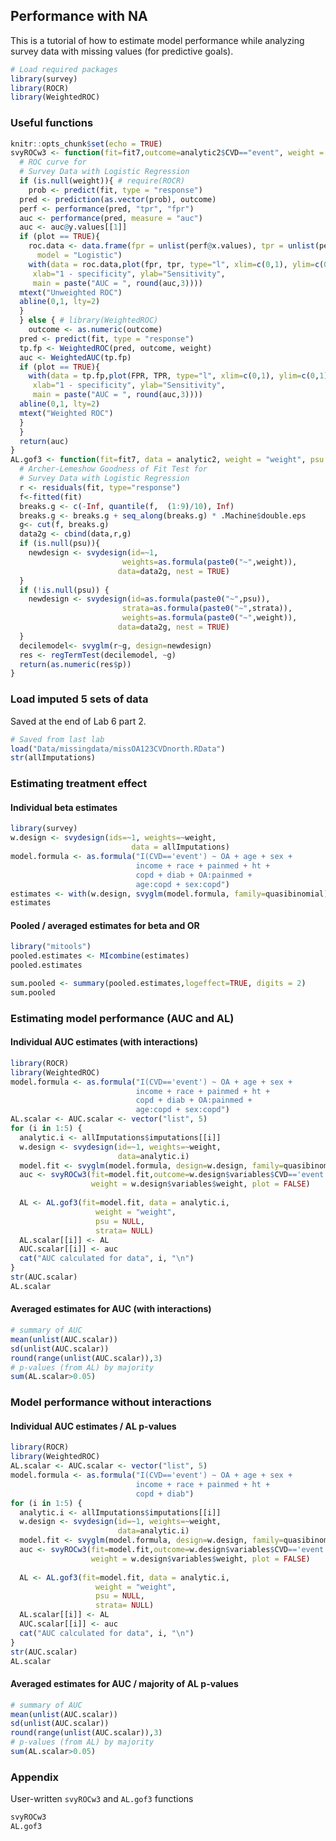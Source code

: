 ## Performance with NA {.unnumbered}

This is a tutorial of how to estimate model performance while analyzing survey data with missing values (for predictive goals).

```r
# Load required packages
library(survey)
library(ROCR)
library(WeightedROC)
```

### Useful functions 

```r
knitr::opts_chunk$set(echo = TRUE)
svyROCw3 <- function(fit=fit7,outcome=analytic2$CVD=="event", weight = NULL,plot=FALSE){
  # ROC curve for
  # Survey Data with Logistic Regression
  if (is.null(weight)){ # require(ROCR)
    prob <- predict(fit, type = "response")
  pred <- prediction(as.vector(prob), outcome)
  perf <- performance(pred, "tpr", "fpr")
  auc <- performance(pred, measure = "auc")
  auc <- auc@y.values[[1]]
  if (plot == TRUE){
    roc.data <- data.frame(fpr = unlist(perf@x.values), tpr = unlist(perf@y.values), 
      model = "Logistic")
    with(data = roc.data,plot(fpr, tpr, type="l", xlim=c(0,1), ylim=c(0,1), lwd=1,
     xlab="1 - specificity", ylab="Sensitivity",
     main = paste("AUC = ", round(auc,3))))
  mtext("Unweighted ROC")
  abline(0,1, lty=2)
  }
  } else { # library(WeightedROC)
    outcome <- as.numeric(outcome)
  pred <- predict(fit, type = "response")
  tp.fp <- WeightedROC(pred, outcome, weight)
  auc <- WeightedAUC(tp.fp)
  if (plot == TRUE){
    with(data = tp.fp,plot(FPR, TPR, type="l", xlim=c(0,1), ylim=c(0,1), lwd=1,
     xlab="1 - specificity", ylab="Sensitivity",
     main = paste("AUC = ", round(auc,3))))
  abline(0,1, lty=2)
  mtext("Weighted ROC")
  }
  }
  return(auc)
}
AL.gof3 <- function(fit=fit7, data = analytic2, weight = "weight", psu = "psu", strata= "strata"){
  # Archer-Lemeshow Goodness of Fit Test for
  # Survey Data with Logistic Regression
  r <- residuals(fit, type="response") 
  f<-fitted(fit) 
  breaks.g <- c(-Inf, quantile(f,  (1:9)/10), Inf)
  breaks.g <- breaks.g + seq_along(breaks.g) * .Machine$double.eps
  g<- cut(f, breaks.g)
  data2g <- cbind(data,r,g)
  if (is.null(psu)){
    newdesign <- svydesign(id=~1,
                         weights=as.formula(paste0("~",weight)), 
                        data=data2g, nest = TRUE)
  }
  if (!is.null(psu)) {
    newdesign <- svydesign(id=as.formula(paste0("~",psu)),
                         strata=as.formula(paste0("~",strata)),
                         weights=as.formula(paste0("~",weight)), 
                        data=data2g, nest = TRUE)
  }
  decilemodel<- svyglm(r~g, design=newdesign) 
  res <- regTermTest(decilemodel, ~g)
  return(as.numeric(res$p)) 
}
```

### Load imputed 5 sets of data

Saved at the end of Lab 6 part 2.

```r
# Saved from last lab
load("Data/missingdata/missOA123CVDnorth.RData")
str(allImputations)
```

### Estimating treatment effect

#### Individual beta estimates

```r
library(survey)
w.design <- svydesign(ids=~1, weights=~weight,
                           data = allImputations)
model.formula <- as.formula("I(CVD=='event') ~ OA + age + sex +
                            income + race + painmed + ht +
                            copd + diab + OA:painmed +
                            age:copd + sex:copd")
estimates <- with(w.design, svyglm(model.formula, family=quasibinomial))
estimates
```

#### Pooled / averaged estimates for beta and OR

```r
library("mitools")
pooled.estimates <- MIcombine(estimates)
pooled.estimates

sum.pooled <- summary(pooled.estimates,logeffect=TRUE, digits = 2)
sum.pooled
```

### Estimating model performance (AUC and AL)

#### Individual AUC estimates (with interactions)

```r
library(ROCR)
library(WeightedROC)
model.formula <- as.formula("I(CVD=='event') ~ OA + age + sex +
                            income + race + painmed + ht +
                            copd + diab + OA:painmed +
                            age:copd + sex:copd")
AL.scalar <- AUC.scalar <- vector("list", 5)
for (i in 1:5) {
  analytic.i <- allImputations$imputations[[i]]
  w.design <- svydesign(id=~1, weights=~weight,
                        data=analytic.i)
  model.fit <- svyglm(model.formula, design=w.design, family=quasibinomial)
  auc <- svyROCw3(fit=model.fit,outcome=w.design$variables$CVD=='event', 
                  weight = w.design$variables$weight, plot = FALSE)
  
  AL <- AL.gof3(fit=model.fit, data = analytic.i, 
                   weight = "weight", 
                   psu = NULL, 
                   strata= NULL)
  AL.scalar[[i]] <- AL
  AUC.scalar[[i]] <- auc 
  cat("AUC calculated for data", i, "\n")
}
str(AUC.scalar)
AL.scalar
```

#### Averaged estimates for AUC (with interactions)

```r
# summary of AUC
mean(unlist(AUC.scalar))
sd(unlist(AUC.scalar))
round(range(unlist(AUC.scalar)),3)
# p-values (from AL) by majority
sum(AL.scalar>0.05)
```

### Model performance without interactions

#### Individual AUC estimates / AL p-values

```r
library(ROCR)
library(WeightedROC)
AL.scalar <- AUC.scalar <- vector("list", 5)
model.formula <- as.formula("I(CVD=='event') ~ OA + age + sex +
                            income + race + painmed + ht +
                            copd + diab")
for (i in 1:5) {
  analytic.i <- allImputations$imputations[[i]]
  w.design <- svydesign(id=~1, weights=~weight,
                        data=analytic.i)
  model.fit <- svyglm(model.formula, design=w.design, family=quasibinomial)
  auc <- svyROCw3(fit=model.fit,outcome=w.design$variables$CVD=='event', 
                  weight = w.design$variables$weight, plot = FALSE)
  
  AL <- AL.gof3(fit=model.fit, data = analytic.i, 
                   weight = "weight", 
                   psu = NULL, 
                   strata= NULL)
  AL.scalar[[i]] <- AL
  AUC.scalar[[i]] <- auc 
  cat("AUC calculated for data", i, "\n")
}
str(AUC.scalar)
AL.scalar
```

#### Averaged estimates for AUC / majority of AL p-values

```r
# summary of AUC
mean(unlist(AUC.scalar))
sd(unlist(AUC.scalar))
round(range(unlist(AUC.scalar)),3)
# p-values (from AL) by majority
sum(AL.scalar>0.05)
```

### Appendix

User-written `svyROCw3` and `AL.gof3` functions

```r
svyROCw3
AL.gof3
```

